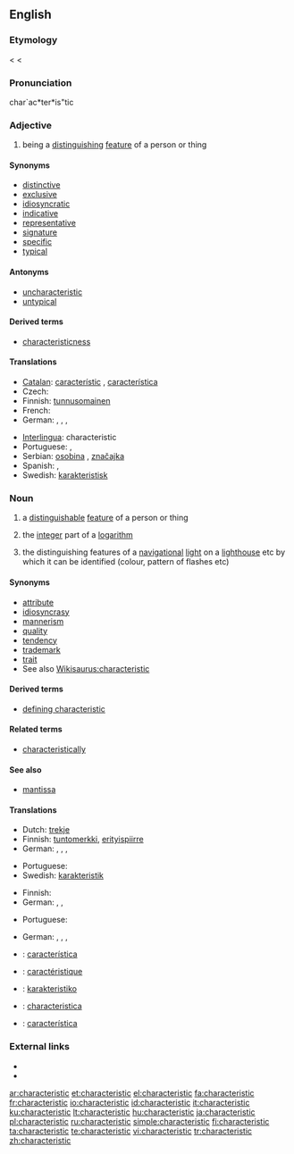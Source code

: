 ==English==
{{wikipedia}}

===Etymology===
< {{Gr.}} {{term|χαρακτηριστικός|sc=Grek}} < {{term|χαρακτηρίζειν||to designate, characterize|sc=Grek}}

===Pronunciation===
char`ac*ter*is"tic

===Adjective===
{{en-adj}}

# being a [[distinguish]]ing [[feature]] of a person or thing

====Synonyms====
* [[distinctive]]
* [[exclusive]]
* [[idiosyncratic]]
* [[indicative]]
* [[representative]]
* [[signature]]
* [[specific]]
* [[typical]]

====Antonyms====
* [[uncharacteristic]]
* [[untypical]]

====Derived terms====
* [[characteristicness]]

====Translations====
{{trans-top|being a distinguishing feature of a person or thing}}
* [[Catalan]]: [[característic]] {{m}}, [[característica]] {{f}}
* Czech: {{t-|cs|charakteristický|m}}
* Finnish: [[tunnusomainen]]
* French: {{t+|fr|caractéristique}}
* German: {{t+|de|charakteristisch}}, {{t+|de|bezeihnend}}, {{t+|de|kennzeichnend}}, {{t+|de|typisch}}
{{trans-mid}}
* [[Interlingua]]: characteristic
* Portuguese: {{t+|pt|característico|m}}, {{t+|pt|característica|f}}
* Serbian: [[osobina]] {{f}}, [[značajka]] {{f}}
* Spanish: {{t-|es|característico|m}}, {{t-|es|característica|f}}
* Swedish: [[karakteristisk]]
{{trans-bottom}}

===Noun===
{{en-noun}}

# a [[distinguishable]] [[feature]] of a person or thing
# {{mathematics}} the [[integer]] part of a [[logarithm]]
# {{nautical}} the distinguishing features of a [[navigational]] [[light]] on a [[lighthouse]] etc by which it can be identified (colour, pattern of flashes etc)

====Synonyms====
* [[attribute]]
* [[idiosyncrasy]]
* [[mannerism]]
* [[quality]]
* [[tendency]]
* [[trademark]]
* [[trait]]
* See also [[Wikisaurus:characteristic]]

====Derived terms====
* [[defining characteristic]]

====Related terms====
* [[characteristically]]

====See also====
* [[mantissa]]

====Translations====
{{trans-top|distinguishing feature}}
* Dutch: [[trekje]] {{n}}
* Finnish: [[tuntomerkki]], [[erityispiirre]]
* German: {{t+|de|Merkmal|n}}, {{t+|de|Eigenschaft|f}}, {{t+|de|Charakteristik|f}}, {{t+|de|Eigenart|f}}
{{trans-mid}}
* Portuguese: {{t+|pt|característica|f}}
* Swedish: [[karakteristik]] {{c}}
{{trans-bottom}}

{{trans-top|integer part of a logarithm}}
* Finnish: {{t+|fi|karakteristika}}
* German: {{t+|de|Kennwert|n}}, {{t+|de|Kenngröße|f}}, {{t+|de|Charakteristik|f}}
{{trans-mid}}
* Portuguese: {{t+|pt|característica|f}}
{{trans-bottom}}

{{trans-top|distinguishing features of a navigational light}}
* German: {{t+|de|Merkmal|n}}, {{t+|de|Eigenschaft|f}}, {{t+|de|Charakteristik|f}}, {{t+|de|Eigenart|f}}
{{trans-mid}}
{{trans-bottom}}

{{checktrans-top}}
* {{ttbc|Catalan}}: [[característica]] {{f}}
* {{ttbc|French}}: [[caractéristique]] {{f}}
* {{ttbc|Ido}}: [[karakteristiko]]
* {{ttbc|Interlingua}}: [[characteristica]]
* {{ttbc|Spanish}}: [[característica]] {{f}}
{{trans-bottom}}

===External links===
* {{R:Webster 1913}}
* {{R:Century 1911}}

[[ar:characteristic]]
[[et:characteristic]]
[[el:characteristic]]
[[fa:characteristic]]
[[fr:characteristic]]
[[io:characteristic]]
[[id:characteristic]]
[[it:characteristic]]
[[ku:characteristic]]
[[lt:characteristic]]
[[hu:characteristic]]
[[ja:characteristic]]
[[pl:characteristic]]
[[ru:characteristic]]
[[simple:characteristic]]
[[fi:characteristic]]
[[ta:characteristic]]
[[te:characteristic]]
[[vi:characteristic]]
[[tr:characteristic]]
[[zh:characteristic]]